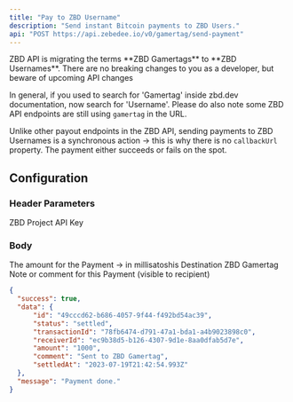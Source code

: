 ```yaml
---
title: "Pay to ZBD Username"
description: "Send instant Bitcoin payments to ZBD Users."
api: "POST https://api.zebedee.io/v0/gamertag/send-payment"
---
```


<Warning>
  ZBD API is migrating the terms **ZBD Gamertags** to **ZBD Usernames**. There are no breaking changes to you as a developer, but beware of upcoming API changes

  In general, if you used to search for 'Gamertag' inside zbd.dev documentation, now search for 'Username'. Please do also note some ZBD API endpoints are still using `gamertag` in the URL.
</Warning>

<Info>Unlike other payout endpoints in the ZBD API, sending payments to ZBD Usernames is a synchronous action -> this is why there is no `callbackUrl` property. The payment either succeeds or fails on the spot.</Info>

## Configuration

### Header Parameters

<ParamField required header="apikey" type="string">
  ZBD Project API Key
</ParamField>

### Body

<ParamField required body="amount" type="string">
  The amount for the Payment -> in millisatoshis
</ParamField>

<ParamField required body="gamertag" type="string">
  Destination ZBD Gamertag
</ParamField>

<ParamField initialValue="‎" body="description" type="string">
  Note or comment for this Payment (visible to recipient)
</ParamField>

<CodeGroup />

<ResponseExample>

```json Response
{
  "success": true,
  "data": {
      "id": "49cccd62-b686-4057-9f44-f492bd54ac39",
      "status": "settled",
      "transactionId": "78fb6474-d791-47a1-bda1-a4b9023898c0",
      "receiverId": "ec9b38d5-b126-4307-9d1e-8aa0dfab5d7e",
      "amount": "1000",
      "comment": "Sent to ZBD Gamertag",
      "settledAt": "2023-07-19T21:42:54.993Z"
  },
  "message": "Payment done."
}
```

</ResponseExample>

